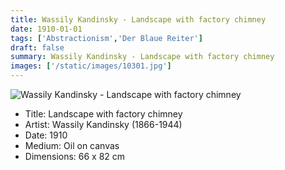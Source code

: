 ```yaml
---
title: Wassily Kandinsky - Landscape with factory chimney
date: 1910-01-01
tags: ['Abstractionism','Der Blaue Reiter']
draft: false
summary: Wassily Kandinsky - Landscape with factory chimney
images: ['/static/images/10301.jpg']
---
```


![Wassily Kandinsky - Landscape with factory chimney](/static/images/10301.jpg)

* Title: Landscape with factory chimney
* Artist: Wassily Kandinsky (1866-1944)
* Date: 1910
* Medium: Oil on canvas
* Dimensions: 66 x 82 cm


